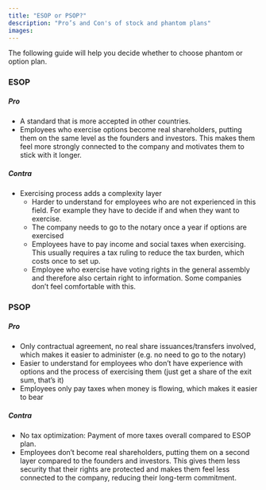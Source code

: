 ```yaml
---
title: "ESOP or PSOP?"
description: "Pro’s and Con's of stock and phantom plans"
images:
---
```

The following guide will help you decide whether to choose phantom or option plan.

### ESOP

##### Pro
* A standard that is more accepted in other countries.
* Employees who exercise options become real shareholders, putting them on the same level as the founders and investors. This makes them feel more strongly connected to the company and motivates them to stick with it longer.

##### Contra
* Exercising process adds a complexity layer
  * Harder to understand for employees who are not experienced in this field. For example they have to decide if and when they want to exercise.
  * The company needs to go to the notary once a year if options are exercised
  * Employees have to pay income and social taxes when exercising. This usually requires a tax ruling to reduce the tax burden, which costs once to set up.
  * Employee who exercise have voting rights in the general assembly and therefore also certain right to information. Some companies don’t feel comfortable with this.

### PSOP

##### Pro
* Only contractual agreement, no real share issuances/transfers involved, which makes it easier to administer (e.g. no need to go to the notary)
* Easier to understand for employees who don’t have experience with options and the process of exercising them (just get a share of the exit sum, that’s it)
* Employees only pay taxes when money is flowing, which makes it easier to bear

##### Contra
* No tax optimization: Payment of more taxes overall compared to ESOP plan.
* Employees don’t become real shareholders, putting them on a second layer compared to the founders and investors. This gives them less security that their rights are protected and makes them feel less connected to the company, reducing their long-term commitment.
